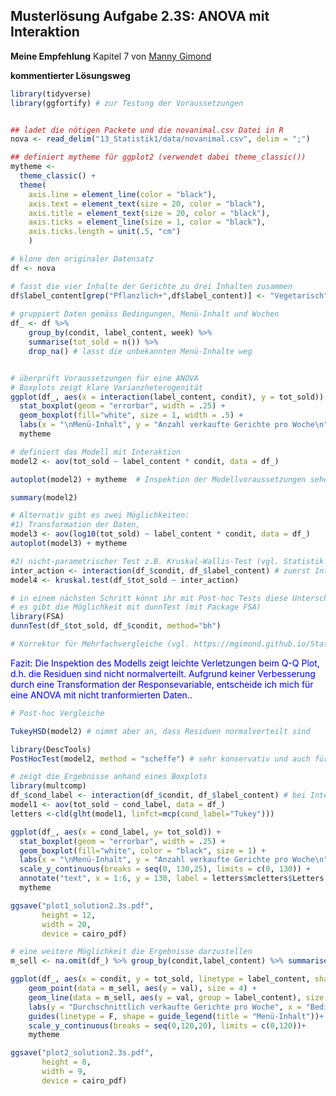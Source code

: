 ## Musterlösung Aufgabe 2.3S: ANOVA mit Interaktion
**Meine Empfehlung** Kapitel 7 von [Manny Gimond](https://mgimond.github.io/Stats-in-R/ANOVA.html)

**kommentierter Lösungsweg**
```r

library(tidyverse)
library(ggfortify) # zur Testung der Voraussetzungen


## ladet die nötigen Packete und die novanimal.csv Datei in R
nova <- read_delim("13_Statistik1/data/novanimal.csv", delim = ";")

## definiert mytheme für ggplot2 (verwendet dabei theme_classic())
mytheme <- 
  theme_classic() + 
  theme(
    axis.line = element_line(color = "black"), 
    axis.text = element_text(size = 20, color = "black"), 
    axis.title = element_text(size = 20, color = "black"), 
    axis.ticks = element_line(size = 1, color = "black"), 
    axis.ticks.length = unit(.5, "cm")
    )


```


```r
# klone den originaler Datensatz
df <- nova 

# fasst die vier Inhalte der Gerichte zu drei Inhalten zusammen
df$label_content[grep("Pflanzlich+",df$label_content)] <- "Vegetarisch" # ersetzt beide Pflanzlich und Pflanzlich+
 
# gruppiert Daten gemäss Bedingungen, Menü-Inhalt und Wochen
df_ <- df %>%
    group_by(condit, label_content, week) %>%
    summarise(tot_sold = n()) %>%
    drop_na() # lasst die unbekannten Menü-Inhalte weg


# überprüft Voraussetzungen für eine ANOVA
# Boxplots zeigt klare Varianzheterogenität
ggplot(df_, aes(x = interaction(label_content, condit), y = tot_sold)) +
  stat_boxplot(geom = "errorbar", width = .25) +
  geom_boxplot(fill="white", size = 1, width = .5) + 
  labs(x = "\nMenü-Inhalt", y = "Anzahl verkaufte Gerichte pro Woche\n") +
  mytheme

# definiert das Modell mit Interaktion
model2 <- aov(tot_sold ~ label_content * condit, data = df_)

autoplot(model2) + mytheme  # Inspektion der Modellvoraussetzungen sehen nicht schlecht aus => einzig Normalverteilung Q-Q Plot nicht optimal (vgl. Statistik 2: Folie 42)

summary(model2)

# Alternativ gibt es zwei Möglichkeiten:
#1) Transformation der Daten,
model3 <- aov(log10(tot_sold) ~ label_content * condit, data = df_)
autoplot(model3) + mytheme

#2) nicht-parametrischer Test z.B. Kruskal-Wallis-Test (vgl. Statistik 2: Folie 17-18)
inter_action <- interaction(df_$condit, df_$label_content) # zuerst Interaktionsterm definineren, da kruskal.test nicht mit Interaktionen umgehen kann
model4 <- kruskal.test(df_$tot_sold ~ inter_action) 

# in einem nächsten Schritt könnt ihr mit Post-hoc Tests diese Unterschiede genauer betrachten
# es gibt die Möglichkeit mit dunnTest (mit Package FSA)
library(FSA)
dunnTest(df_$tot_sold, df_$condit, method="bh") 

# Korrektur für Mehrfachvergleiche (vgl. https://mgimond.github.io/Stats-in-R/ANOVA.html#4_identifying_which_levels_are_different)

```

<span style="color:blue"> Fazit: Die Inspektion des Modells zeigt leichte Verletzungen beim Q-Q Plot, d.h. die Residuen sind nicht normalverteilt. Aufgrund keiner Verbesserung durch eine Transformation der Responsevariable, entscheide ich mich für eine ANOVA mit nicht tranformierten Daten.</span>.

```r
# Post-hoc Vergleiche

TukeyHSD(model2) # nimmt aber an, dass Residuen normalverteilt sind

library(DescTools)
PostHocTest(model2, method = "scheffe") # sehr konservativ und auch für ungleiche Gruppengrössen geeignet


```



```r

# zeigt die Ergebnisse anhand eines Boxplots
library(multcomp)
df_$cond_label <- interaction(df_$condit, df_$label_content) # bei Interaktionen gibt es diesen Trick, um bei den multiplen Vergleiche, die richtigen Buchstaben zu bekommen
model1 <- aov(tot_sold ~ cond_label, data = df_)
letters <-cld(glht(model1, linfct=mcp(cond_label="Tukey")))

ggplot(df_, aes(x = cond_label, y= tot_sold)) +
  stat_boxplot(geom = "errorbar", width = .25) +
  geom_boxplot(fill="white", color = "black", size = 1) + 
  labs(x = "\nMenü-Inhalt", y = "Anzahl verkaufte Gerichte pro Woche\n") +
  scale_y_continuous(breaks = seq(0, 130,25), limits = c(0, 130)) +
  annotate("text", x = 1:6, y = 130, label = letters$mcletters$Letters, size = 8) +
  mytheme 

ggsave("plot1_solution2.3s.pdf",
       height = 12,
       width = 20,
       device = cairo_pdf)

``` 



```r
# eine weitere Möglichkeit die Ergebnisse darzustellen
m_sell <- na.omit(df_) %>% group_by(condit,label_content) %>% summarise(val = mean(tot_sold)) # berechne die durchschnittlichen Verkaufszahlen pro Bedingung

ggplot(df_, aes(x = condit, y = tot_sold, linetype = label_content, shape = label_content)) + 
    geom_point(data = m_sell, aes(y = val), size = 4) +
    geom_line(data = m_sell, aes(y = val, group = label_content), size = 2) + 
    labs(y = "Durchschnittlich verkaufte Gerichte pro Woche", x = "Bedingungen") + 
    guides(linetype = F, shape = guide_legend(title = "Menü-Inhalt"))+
    scale_y_continuous(breaks = seq(0,120,20), limits = c(0,120))+
    mytheme

ggsave("plot2_solution2.3s.pdf",
       height = 8,
       width = 9,
       device = cairo_pdf)

```

<!-- ******* -->
<!-- ##### letztes Update `r Sys.Date()`, gian-andrea.egeler@zhaw.ch -->
